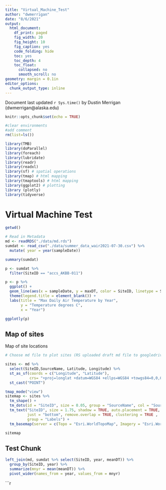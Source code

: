 ```yaml
---
title: "Virtual_Machine_Test"
author: "dwmerrigan"
date: "8/6/2021"
output:
  html_document:
    df_print: paged
    fig_width: 20
    fig_height: 10
    fig_caption: yes
    code_folding: hide
    toc: yes
    toc_depth: 4
    toc_float:
      collapsed: no
      smooth_scroll: no
geometry: margin = 0.1in
editor_options:
  chunk_output_type: inline
---
```


Document last updated `r Sys.time()` by Dustin Merrigan (dwmerrigan@alaska.edu)

```r
knitr::opts_chunk$set(echo = TRUE)
```

```r

#clear environments
#add comment
rm(list=ls())

library(TMB)
library(doParallel)
library(foreach) 
library(lubridate)
library(readr)
library(readxl)
library(sf) # spatial operations
library(tmap) # html mapping
library(tmaptools) # html mapping
library(ggplot2) # plotting
library (plotly)
library(tidyverse)

```
# Virtual Machine Test

```r
getwd()

# Read in Metadata 
md <- readRDS("./data/md.rds") 
sumdat <- read_csv("./data/summer_data_wair2021-07-30.csv") %>% 
  mutate( year = year(sampleDate))

summary(sumdat)


```
```r

p <- sumdat %>% 
  filter(SiteID == "accs_AKBB-011")

p <- p %>% 
  ggplot() +
  geom_line(aes(x = sampleDate, y = maxDT, color = SiteID, linetype = SiteID)) +
  theme(legend.title = element_blank()) +
  labs(title = "Max Daily Air Temperature by Year",
       y = "Temperature degrees C",
       x = "Year")

ggplotly(p)

```

## Map of sites
Map of site locations

```r

# Choose md file to plot sites (RS uploaded draft md file to googledrive)

sites <- md %>% 
  select(SiteID,SourceName, Latitude, Longitude) %>% 
  st_as_sf(coords = c("Longitude", "Latitude"),
           crs= "+proj=longlat +datum=WGS84 +ellps=WGS84 +towgs84=0,0,0") %>% 
  st_cast("POINT")

tmap_mode("view")
sitemap <- sites %>% 
  tm_shape() +
  tm_dots(id = "SiteID", size = 0.05, group = "SourceName", col = "SourceName") +
  tm_text("SiteID", size = 1.75, shadow = TRUE, auto.placement = TRUE,
          just = "bottom", remove.overlap = TRUE, clustering = TRUE , 
          group = "Labels") +
  tm_basemap(server = c(Topo = "Esri.WorldTopoMap", Imagery = "Esri.WorldImagery" ))

sitemap

```

## Test Chunk

```r

left_join(md, sumdat %>% select(SiteID, year, meanDT)) %>% 
  group_by(SiteID, year) %>% 
  summarize(mnyr = mean(meanDT)) %>% 
  pivot_wider(names_from = year, values_from = mnyr)

```

```r